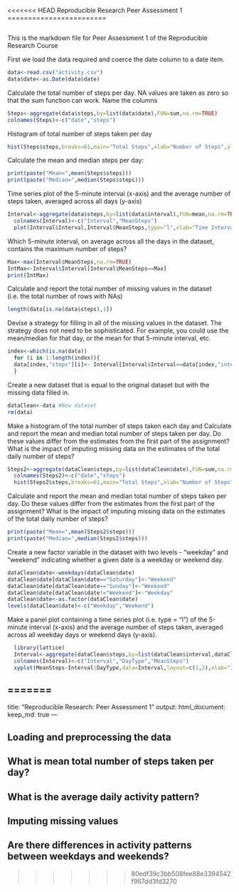 <<<<<<< HEAD
Reproducible Research Peer Assessment 1
========================

```r
```

This is the markdown file for Peer Assessment 1 of the Reproducible Research Course

First we load the data required and coerce the date column to a date item.

```r
data<-read.csv("activity.csv")
data$date<-as.Date(data$date)
```

Calculate the total number of steps per day. NA values are taken as zero so that
the sum function can work. Name the columns

```r
Steps<-aggregate(data$steps,by=list(data$date),FUN=sum,na.rm=TRUE)
colnames(Steps)<-c("date","steps")
```

Histogram of total number of steps taken per day

```r
hist(Steps$steps,breaks=61,main="Total Steps",xlab="Number of Steps",ylab="Frequency",col="Red",xlim=range(0,22000),ylim=range(0,11))
```

Calculate the mean and median steps per day:

```r
print(paste("Mean=",mean(Steps$steps)))
print(paste("Median=",median(Steps$steps)))
```

Time series plot of the 5-minute interval (x-axis) and the average number of steps taken, averaged across all days (y-axis)

```r
Interval<-aggregate(data$steps,by=list(data$interval),FUN=mean,na.rm=TRUE)
  colnames(Interval)<-c("Interval","MeanSteps")
  plot(Interval$Interval,Interval$MeanSteps,type="l",xlab="Time Interval",ylab="Mean Steps Per Interval")
```

Which 5-minute interval, on average across all the days in the dataset, contains the maximum number of steps?

```r
Max<-max(Interval$MeanSteps,na.rm=TRUE)
IntMax<-Interval$Interval[Interval$MeanSteps==Max]
print(IntMax)
```

Calculate and report the total number of missing values in the dataset (i.e. the total number of rows with NAs)

```r
length(data[is.na(data$steps),1])
```

Devise a strategy for filling in all of the missing values in the dataset. The strategy does not need to be sophisticated. For example, you could use the mean/median for that day, or the mean for that 5-minute interval, etc.

```r
index<-which(is.na(data))
  for (i in 1:length(index)){
  data[index,"steps"][i]<- Interval[Interval$Interval==data[index,"interval"][i],"MeanSteps"]
  }
```

Create a new dataset that is equal to the original dataset but with the missing data filled in.

```r
dataClean<-data #New dataset
rm(data)
```

Make a histogram of the total number of steps taken each day and Calculate and report the mean and median total number of steps taken per day. Do these values differ from the estimates from the first part of the assignment? What is the impact of imputing missing data on the estimates of the total daily number of steps?

```r
Steps2<-aggregate(dataClean$steps,by=list(dataClean$date),FUN=sum,na.rm=TRUE)
  colnames(Steps2)<-c("date","steps")
  hist(Steps2$steps,breaks=61,main="Total Steps",xlab="Number of Steps",ylab="Frequency",col="Red",xlim=range(0,22000),ylim=range(0,11))
```

Calculate and report the mean and median total number of steps taken per day. Do these values differ from the estimates from the first part of the assignment? What is the impact of imputing missing data on the estimates of the total daily number of steps?

```r
print(paste("Mean=",mean(Steps2$steps)))
print(paste("Median=",median(Steps2$steps)))
```
Create a new factor variable in the dataset with two levels - "weekday" and "weekend" indicating whether a given date is a weekday or weekend day.

```r
dataClean$date<-weekdays(dataClean$date)
dataClean$date[dataClean$date=="Saturday"]<-"Weekend"
dataClean$date[dataClean$date=="Sunday"]<-"Weekend"
dataClean$date[dataClean$date!="Weekend"]<-"Weekday"
dataClean$date<-as.factor(dataClean$date)
levels(dataClean$date)<-c("Weekday","Weekend")
```

Make a panel plot containing a time series plot (i.e. type = "l") of the 5-minute interval (x-axis) and the average number of steps taken, averaged across all weekday days or weekend days (y-axis).

```r
  library(lattice)
  Interval<-aggregate(dataClean$steps,by=list(dataClean$interval,dataClean$date),FUN=mean,na.rm=TRUE)
  colnames(Interval)<-c("Interval","DayType","MeanSteps")  
  xyplot(MeanSteps~Interval|DayType,data=Interval,layout=c(1,2),xlab="Interval",ylab="Number of Steps",type="l")
```

=======
---
title: "Reproducible Research: Peer Assessment 1"
output: 
  html_document:
    keep_md: true
---


## Loading and preprocessing the data



## What is mean total number of steps taken per day?



## What is the average daily activity pattern?



## Imputing missing values



## Are there differences in activity patterns between weekdays and weekends?
>>>>>>> 80edf39c3bb508fee88e3394542f967dd3fd3270
